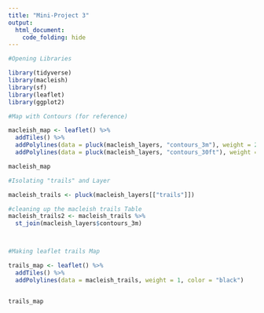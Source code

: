 ```yaml
---
title: "Mini-Project 3"
output: 
  html_document:
    code_folding: hide
---
```


```r
#Opening Libraries

library(tidyverse)
library(macleish)
library(sf)
library(leaflet)
library(ggplot2)
```

```r
#Map with Contours (for reference)

macleish_map <- leaflet() %>%
  addTiles() %>%
  addPolylines(data = pluck(macleish_layers, "contours_3m"), weight = 2) %>%
  addPolylines(data = pluck(macleish_layers, "contours_30ft"), weight = 2, color = "red")

macleish_map
```

```r
#Isolating "trails" and Layer

macleish_trails <- pluck(macleish_layers[["trails"]])
```

```r
#cleaning up the macleish trails Table 
macleish_trails2 <- macleish_trails %>%
  st_join(macleish_layers$contours_3m)




```

```r
#Making leaflet trails Map

trails_map <- leaflet() %>%
  addTiles() %>%
  addPolylines(data = macleish_trails, weight = 1, color = "black")


trails_map
```